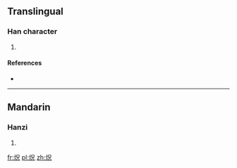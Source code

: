==Translingual==

===Han character===
{{Han char|rn=86|rad=火|as=05|sn=9|four=9681<sub>2</sub>|canj=火口竹山 (FRHU)}}

# {{defn|Han|sort=火05}}

====References====
* {{Han ref|kx=0669.101|hdz=32195.140|uh=70BE|ud=28862|bh=CFB0|bd=53168}}

----

==Mandarin==

===Hanzi===
{{cmn-hanzi|pin=[[huǎng]] ([[huang3]])|wg=huang<sup>3</sup>}}

# {{defn|lang=cmn|sort=火05}}

[[fr:炾]]
[[pl:炾]]
[[zh:炾]]